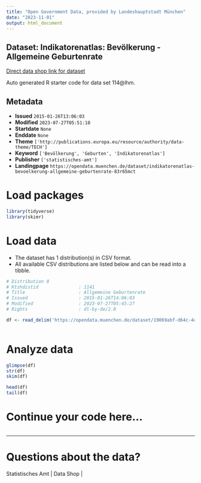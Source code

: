 ```yaml
---
title: "Open Government Data, provided by Landeshauptstadt München"
date: "2023-11-01"
output: html_document
---
```


## Dataset: Indikatorenatlas: Bevölkerung - Allgemeine Geburtenrate

[Direct data shop link for dataset](https://opendata.muenchen.de/dataset/indikatorenatlas-bevoelkerung-allgemeine-geburtenrate-83r65mct)

Auto generated R starter code for data set 114@lhm.

## Metadata

- **Issued** `2015-01-26T13:06:03`
- **Modified** `2023-07-27T05:51:10`
- **Startdate** `None`
- **Enddate** `None`
- **Theme** `['http://publications.europa.eu/resource/authority/data-theme/TECH']`
- **Keyword** `['Bevölkerung', 'Geburten', 'Indikatorenatlas']`
- **Publisher** `['statistisches-amt']`
- **Landingpage** `https://opendata.muenchen.de/dataset/indikatorenatlas-bevoelkerung-allgemeine-geburtenrate-83r65mct`


# Load packages

```r

library(tidyverse)
library(skimr)

```

# Load data

-   The dataset has 1 distribution(s) in CSV format.
-   All available CSV distributions are listed below and can be read into a tibble.

```r

# Distribution 0
# Ktzhdistid               : 1141
# Title                    : Allgemeine Geburtenrate
# Issued                   : 2015-01-26T14:06:03
# Modified                 : 2023-07-27T05:45:27
# Rights                   : dl-by-de/2.0

df <- read_delim('https://opendata.muenchen.de/dataset/19069abf-d64c-4d66-bd09-16c00d692796/resource/7d3e34f6-1cd1-4c72-b1e7-42da80d50d63/download/indikat_bevoelkerung_allgemeine_geburtenrate_240723.csv')



```

# Analyze data

```r

glimpse(df)
str(df)
skim(df)

head(df)
tail(df)

```

# Continue your code here...

```r

```

------------------------------------------------------------------------

# Questions about the data?

Statistisches Amt | Data Shop | 
